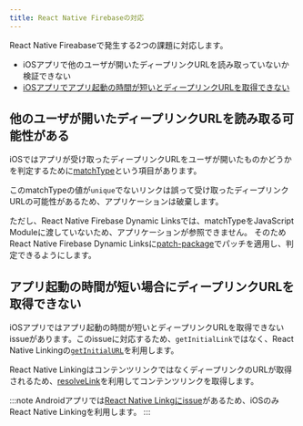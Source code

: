 ```yaml
---
title: React Native Firebaseの対応
---
```


React Native Fireabaseで発生する2つの課題に対応します。

 - iOSアプリで他のユーザが開いたディープリンクURLを読み取っていないか検証できない
 - [iOSアプリでアプリ起動の時間が短いとディープリンクURLを取得できない](https://github.com/invertase/react-native-firebase/issues/2660)

## 他のユーザが開いたディープリンクURLを読み取る可能性がある

iOSではアプリが受け取ったディープリンクURLをユーザが開いたものかどうかを判定するために[matchType](https://firebase.google.com/docs/reference/swift/firebasedynamiclinks/api/reference/Enums/DLMatchType.html)という項目があります。

このmatchTypeの値が`unique`でないリンクは誤って受け取ったディープリンクURLの可能性があるため、アプリケーションは破棄します。

ただし、React Native Firebase Dynamic Linksでは、matchTypeをJavaScript Moduleに渡していないため、アプリケーションが参照できません。
そのためReact Native Firebase Dynamic Linksに[patch-package](https://www.npmjs.com/package/patch-package)でパッチを適用し、判定できるようにします。

## アプリ起動の時間が短い場合にディープリンクURLを取得できない

iOSアプリではアプリ起動の時間が短いとディープリンクURLを取得できないissueがあります。このissueに対応するため、`getInitialLink`ではなく、React Native Linkingの[`getInitialURL`](https://reactnative.dev/docs/linking#getinitialurl)を利用します。

React Native LinkingはコンテンツリンクではなくディープリンクのURLが取得されるため、[resolveLink](https://rnfirebase.io/reference/dynamic-links#resolveLink)を利用してコンテンツリンクを取得します。

:::note
Androidアプリでは[React Native Linkgにissue](https://github.com/facebook/react-native/issues/25675)があるため、iOSのみReact Native Linkingを利用します。
:::
